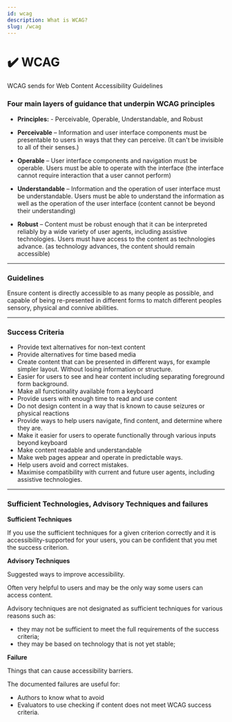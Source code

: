 ```yaml
---
id: wcag
description: What is WCAG?
slug: /wcag
---
```


# ✔️ WCAG


WCAG sends for Web Content Accessibility Guidelines

### Four main layers of guidance that underpin WCAG principles

- **Principles:** - Perceivable, Operable, Understandable, and Robust

- **Perceivable** – Information and user interface components must be presentable to users in ways
that they can perceive. (It can't be invisible to all of their senses.)

- **Operable** – User interface components and navigation must be operable. Users must be able to
operate with the interface (the interface cannot require interaction that a user cannot perform)

- **Understandable** – Information and the operation of user interface must be understandable. Users
must be able to understand the information as well as the operation of the user interface (content cannot be beyond their understanding)

- **Robust** – Content must be robust enough that it can be interpreted reliably by a wide variety of user agents, including assistive technologies. Users must have access to the content as technologies advance. (as technology advances, the content should remain accessible)

---

### Guidelines

Ensure content is directly accessible to as many people as possible, and capable of being re-presented in different forms to match different peoples sensory, physical and connive abilities.

---

### Success Criteria

- Provide text alternatives for non-text content
- Provide alternatives for time based media
- Create content that can be presented in different ways, for example simpler layout. Without losing information or structure.
- Easier for users to see and hear content including separating foreground form background.
- Make all functionality available from a keyboard
- Provide users with enough time to read and use content
- Do not design content in a way that is known to cause seizures or physical reactions
- Provide ways to help users navigate, find content, and determine where they are.
- Make it easier for users to operate functionally through various inputs beyond keyboard
- Make content readable and understandable
- Make web pages appear and operate in predictable ways.
- Help users avoid and correct mistakes.
- Maximise compatibility with current and future user agents, including assistive technologies.

---

### Sufficient Technologies, Advisory  Techniques and failures

**Sufficient Techniques**

If you use the sufficient techniques for a given criterion correctly and it is accessibility-supported for your users, you can be confident that you met the success criterion.

**Advisory Techniques**

Suggested ways to improve accessibility.

Often very helpful to users and may be the only way some users can access content.

Advisory techniques are not designated as sufficient techniques for various reasons such as:

- they may not be sufficient to meet the full requirements of the success criteria;
- they may be based on technology that is not yet stable;

**Failure**

Things that can cause accessibility barriers.

The documented failures are useful for:

- Authors to know what to avoid
- Evaluators to use checking if content does not meet WCAG success criteria.